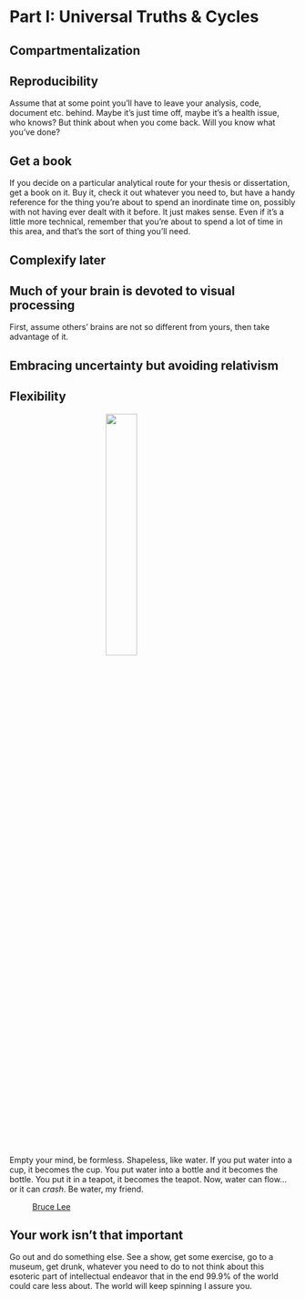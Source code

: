 # Part I: Universal Truths & Cycles

## Compartmentalization

## Reproducibility

Assume that at some point you'll have to leave your analysis, code, document etc. behind. Maybe it's just time off, maybe it's a health issue, who knows?  But think about when you come back.  Will you know what you've done?


## Get a book

If you decide on a particular analytical route for your thesis or dissertation, get a book on it. Buy it, check it out whatever you need to, but have a handy reference for the thing you're about to spend an inordinate time on, possibly with not having ever dealt with it before.  It just makes sense.  Even if it's a little more technical, remember that you're about to spend a lot of time in this area, and that's the sort of thing you'll need.


## Complexify later



## Much of your brain is devoted to visual processing

First, assume others' brains are not so different from yours, then take advantage of it.


## Embracing uncertainty but avoiding relativism



## Flexibility

<img src="img/be_water.png" style="display:block; margin: 0 auto;" width=33%>

Empty your mind, be formless. Shapeless, like water. If you put water into a cup, it becomes the cup. You put water into a bottle and it becomes the bottle. You put it in a teapot, it becomes the teapot. Now, water can flow... or it can *crash*. Be water, my friend.

~ [Bruce Lee](https://www.youtube.com/watch?v=cJMwBwFj5nQ)



## Your work isn't that important

Go out and do something else.  See a show, get some exercise, go to a museum, get drunk, whatever you need to do to not think about this esoteric part of intellectual endeavor that in the end 99.9% of the world could care less about.  The world will keep spinning I assure you.